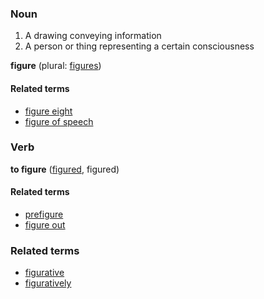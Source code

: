 ===Noun===
# A drawing conveying information
# A person or thing representing a certain consciousness

'''figure''' (plural: [[figures]])

====Related terms====
*[[figure eight]]
*[[figure of speech]]

===Verb===
'''to figure''' ([[figured]], figured)

====Related terms====<!-- related to the verb -->
*[[prefigure]]
*[[figure out]]

===Related terms===<!-- related but not sure whether to noun or verb -->
*[[figurative]]
*[[figuratively]]